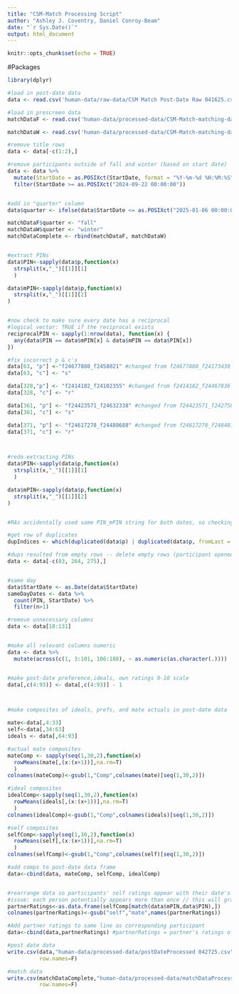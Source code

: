 ```yaml
---
title: "CSM-Match Processing Script"
author: "Ashley J. Coventry, Daniel Conroy-Beam"
date: "`r Sys.Date()`"
output: html_document
---
```


```r
knitr::opts_chunk$set(echo = TRUE)
```

#Packages

```r
library(dplyr)

```



```r

#load in post-date data
data <- read.csv('human-data/raw-data/CSM Match Post-Date Raw 041625.csv')

#load in prescreen data
matchDataF <- read.csv('human-data/processed-data/CSM-Match-matching-data-F24.csv')

matchDataW <- read.csv('human-data/processed-data/CSM-Match-matching-data-W25.csv')

```

```r

#remove title rows
data <- data[-c(1:2),]

#remove participants outside of fall and winter (based on start date)
data <- data %>%
  mutate(StartDate = as.POSIXct(StartDate, format = "%Y-%m-%d %H:%M:%S")) %>%
  filter(StartDate >= as.POSIXct("2024-09-22 00:00:00"))


#add in "quarter" column
data$quarter <- ifelse(data$StartDate <= as.POSIXct("2025-01-06 00:00:00"), "fall", "winter")

matchDataF$quarter <- "fall"
matchDataW$quarter <- "winter"
matchDataComplete <- rbind(matchDataF, matchDataW)


#extract PINs
data$PIN<-sapply(data$p,function(x)
  strsplit(x,"_")[[1]][1]
  )

data$mPIN<-sapply(data$p,function(x)
  strsplit(x,"_")[[1]][2]
)


#now check to make sure every date has a reciprocal
#logical vector: TRUE if the reciprocal exists
reciprocalPIN <- sapply(1:nrow(data), function(x) {
  any(data$PIN == data$mPIN[x] & data$mPIN == data$PIN[x])
})

#fix incorrect p & c's
data[63, "p"] <-"f24677880_f2458021" #changed from f24677880_f24173430
data[63, "c"] <- "s"

data[328,"p"] <- "f2414182_f24102355" #changed from f2414182_f24467836 
data[328, "c"] <- "r"

data[361, "p"] <- "f24423571_f24632338" #changed from f24423571_f24275843
data[361, "c"] <- "s"

data[371, "p"] <- "f24617278_f24480688" #changed from f24617278_f24848147
data[371, "c"] <- "r"



#redo extracting PINs
data$PIN<-sapply(data$p,function(x)
  strsplit(x,"_")[[1]][1]
  )

data$mPIN<-sapply(data$p,function(x)
  strsplit(x,"_")[[1]][2]
)


#RAs accidentally used same PIN_mPIN string for both dates, so checking for duplicate date IDs 

#get row of duplicates
dupIndices <- which(duplicated(data$p) | duplicated(data$p, fromLast = TRUE))

#dups resulted from empty rows -- delete empty rows (participant opened survey twice, only completed one tab) & test row (row 275)
data <- data[-c(83, 264, 275),]


#same day
data$StartDate <- as.Date(data$StartDate)
sameDayDates <- data %>% 
  count(PIN, StartDate) %>%
  filter(n>1)

#remove unnecessary columns
data <- data[18:131]


#make all relevant columns numeric
data <- data %>%
  mutate(across(c(1, 3:101, 106:108), ~ as.numeric(as.character(.))))


#make post-date preference,ideals, own ratings 0-10 scale
data[,c(4:93)] <- data[,c(4:93)] - 1



#make composites of ideals, prefs, and mate actuals in post-date data

mate<-data[,4:33]
self<-data[,34:63]
ideals <- data[,64:93]

#actual mate composites
mateComp <- sapply(seq(1,30,2),function(x)
  rowMeans(mate[,(x:(x+1))],na.rm=T)
  )
colnames(mateComp)<-gsub(1,"Comp",colnames(mate)[seq(1,30,2)])

#ideal composites
idealComp<-sapply(seq(1,30,2),function(x)
  rowMeans(ideals[,(x:(x+1))],na.rm=T)
  )
colnames(idealComp)<-gsub(1,"Comp",colnames(ideals)[seq(1,30,2)])

#self composites
selfComp<-sapply(seq(1,30,2),function(x)
  rowMeans(self[,(x:(x+1))],na.rm=T)
  )
colnames(selfComp)<-gsub(1,"Comp",colnames(self)[seq(1,30,2)])

#add comps to post-date data frame
data<-cbind(data, mateComp, selfComp, idealComp)


#rearrange data so participants' self ratings appear with their date's ratings of them
#issue: each person potentially appears more than once // this will grab just theri first appearance
partnerRatings<-as.data.frame(selfComp[match(data$mPIN,data$PIN),])
colnames(partnerRatings)<-gsub("self","mate",names(partnerRatings))

#Add partner ratings to same line as corresponding participant
data<-cbind(data,partnerRatings) #partnerRatings = partner's ratings of themselves

```


```r

#post date data
write.csv(data,"human-data/processed-data/postDateProcessed 042725.csv",
          row.names=F)

#match data
write.csv(matchDataComplete,"human-data/processed-data/matchDataProcessed 042725.csv",
          row.names=F)

```


